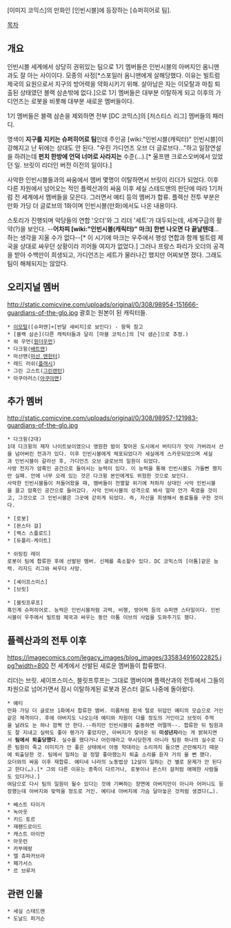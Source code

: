 [이미지 코믹스]의 만화인 [인빈시블]에 등장하는 [슈퍼히어로 팀].

[[목차]]

== 개요 ==
인빈시블 세계에서 상당히 권위있는 팀으로 1기 멤버들은 인빈시블의 아버지인 옴니맨과도 잘 아는 사이이다. 모종의 사정[*스포일러 옴니맨에게 살해당했다. 이유는 빌트럼 제국의 요원으로서 지구의 방어력을 약화시키기 위해. 살아남은 자는 이모탈과 마침 퇴출된 상태였던 블랙 삼손밖에 없다.]으로 1기 멤버들은 대부분 이탈하게 되고 이후의 가디언즈는 로봇을 비롯해 대부분 새로운 멤버들이다.

1기 멤버들은 블랙 삼손을 제외하면 전부 [DC 코믹스]의 [저스티스 리그] 멤버들의 패러디.

명색이 '''지구를 지키는 슈퍼히어로 팀'''인데 주인공 [wiki:"인빈시블(캐릭터)" 인빈시블]이 강해지고 난 뒤에는 상대도 안 된다. "우린 가디언즈 오브 더 글로브다…"하고 일장연설을 하려는데 '''펀치 한방에 언덕 너머로 사라지는''' 수준(…).[* 울프맨 크로스오버에서 있었던 일. 브릿이 리더인 버전 이전의 일이다.]

사악한 인빈시블들과의 싸움에서 멤버 몇명이 이탈하면서 브릿이 리더가 되었다. 이후 다른 차원에서 넘어오는 적인 플렉산과의 싸움 이후 세실 스테드맨의 판단에 따라 1기처럼 전 세계에서 멤버들을 모은다. 그러면서 예티 등의 멤버가 합류. 플렉산 전투 부분은 만화 가딩 더 글로브의 1화이며 인빈시블(만화)에서도 나온 내용이다.

스토리가 진행되며 악당들의 연합 '오더'와 그 리더 '세트'가 대두되는데, 세계구급의 활약(?)을 보인다. --'''어차피 [wiki:"인빈시블(캐릭터)" 마크] 한번 나오면 다 끝날텐데'''... 하는 생각을 지울 수가 없다--[* 이 시기에 마크는 우주에서 행성 연합과 함께 빌트럼 제국을 상대로 싸우던 상황이라 끼어들 여지가 없었다.] 그러나 프랑스 파리가 오더의 공격을 받아 수백만이 희생되고, 가디언즈는 세트가 물러나긴 했지만 어찌보면 졌다. 그래도 팀이 해체되지는 않았다.

== 오리지널 멤버 ==
http://static.comicvine.com/uploads/original/0/308/98954-151666-guardians-of-the-glo.jpg
괄호는 원본이 된 캐릭터들.

 * [[이모탈]]([슈퍼맨]+[반달 새비지]로 보인다) - 항목 참고
 * [블랙 삼손](다른 캐릭터들과 달리 [마블 코믹스]의 [닥 샘슨]으로 추정.)
 * 워 우먼([[원더우먼]])
 * 다크윙([[배트맨]])
 * 마샨맨([[마샨 맨헌터]])
 * 레드 러쉬([[플래시]])
 * 그린 고스트([[그린랜턴]])
 * 아쿠아러스([[아쿠아맨]])

== 추가 멤버 ==
http://static.comicvine.com/uploads/original/0/308/98957-121983-guardians-of-the-glo.jpg
 * 다크윙(2대)
 1대 다크윙의 제자 나이트보이였으나 영원한 밤이 찾아온 도시에서 버티다가 맛이 가버려서 선을 넘어버린 전과가 있다. 이후 인빈시블에게 체포되었다가 세실에게 스카웃되었으며 세실과 인빈시블이 갈라선 후, 가디언즈 오브 글로브의 일원이 되었다.
 사방 천지가 암흑인 공간으로 들어서는 능력이 있다. 이 능력을 통해 인빈시블도 가둘뻔 했지만 실패. 안에 너무 오래 있는 것은 다크윙 본인에게도 위험한 것으로 보인다.
 사악한 인빈시블들이 처들어왔을 때, 멤버들이 전멸할 위기에 처하자 상대인 사악 인빈시블을 끌고 암흑인 공간으로 들어갔다. 사악 인비시블의 성격으로 봐서 얼마 안가 죽였을 것이고, 그것으로 그 인빈시블은 그곳에 갇히게 되었다. 즉, 자신을 희생해서 동료들을 구한 것이다.

 * [로봇]
 * [몬스터 걸]
 * [렉스 스플로드]
 * [듀플리-케이트]

 * 쉬링킹 레이
 로봇이 팀에 합류한 후에 선발된 멤버. 신체를 축소할수 있다. DC 코믹스의 [아톰]같은 능력. 리자드 리그와 싸우다 사망.

 * [셰이프스미스]
 * [브릿]

 * [블릿프루프]
 흑인계 슈퍼히어로. 능력은 인빈시블처럼 괴력, 비행, 방어력 등의 슈퍼맨 스타일이다. 인빈시블이 우주에서 빌트럼 제국과 싸우는 동안 아톰 이브의 사업을 도와주기도 했다.

== 플렉산과의 전투 이후 ==
https://imagecomics.com/legacy_images/blog_images/335834916022825.jpg?width=800
전 세계에서 선발된 새로운 멤버들이 합류했다.

리더는 브릿. 셰이프스미스, 블릿프루프는 그대로 멤버이며 플렉산과의 전투에서 그들의 차원으로 넘어가면서 잠시 이탈하게된 로봇과 몬스터 걸도 나중에 돌아왔다.

 * 예티
 만화 가딩 더 글로브 1화에서 합류한 멤버. 이름처럼 흰색 털로 뒤덥인 예티의 모습으로 거인같은 체격이다. 후에 아버지도 나오는데 예티와 차원이 다를 정도의 거인이고 브릿이 주먹을 날려도 눈 하나 깜짝 안 한다.--하지만 인빈시블이 출동하면 어떨까--. 합류한 뒤 팀원과도 잘 지내고 실력도 좋아 평가가 좋았지만, 아버지가 찾아온 뒤 '''미성년자'''라는 게 밝혀지면서 '''팀에서 퇴출당했다'''. 실수를 했다거나 어린애라고 무시당한게 아니라 팀원 하나의 실수로 다른 팀원이 죽고 이미지가 안 좋은 상태에서 아동 학대라는 소리까지 들으면 곤란해지기 때문에 퇴출당한 것. 팀에서 일하는 걸 정말 좋아했는지 퇴출 소리를 듣자 거의 울 뻔 했다.
 오더와의 싸움 이후 재합류. 예티네 나라의 노동법상 12살이 일하는 건 별로 문제가 안 된다고 한다(…).[* 그외 다른 이유는 종족이 다르거나, 로봇이나 몬스터 걸처럼 애매한 사람들도 있다거나.]
 여담으로 다시 팀의 일원이 될수 있다는 것에 기뻐하는 장면에 아버지만이 아니라 어머니도 등장했는데 아버지와 맞먹을 정도로 거인. 예티네 아버지에 가슴 달아놓은 것처럼 생겼다(…).

 * 베스트 타이거
 * 녹아웃
 * 키드 토르
 * 재팬드로이드
 * 캐스트 아이언
 * 아웃런
 * 카부메랑
 * 엘 츄파카브라
 * 페가서스
 * 르 브루저

== 관련 인물 ==
 * 세실 스테드맨
 * 도날드 퍼거슨
